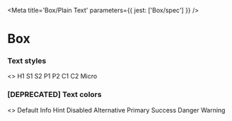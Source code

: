 
<Meta title='Box/Plain Text' parameters={{ jest: ['Box/spec'] }} />

# Box

### Text styles

<Preview>
  <Story name='Text styles'>
    <>
      <Box textStyle='h1'>H1</Box>
      <Box textStyle='s1'>S1</Box>
      <Box textStyle='s2'>S2</Box>
      <Box textStyle='p1'>P1</Box>
      <Box textStyle='p2'>P2</Box>
      <Box textStyle='c1'>C1</Box>
      <Box textStyle='c2'>C2</Box>
      <Box textStyle='micro'>Micro</Box>
    </>
  </Story>
</Preview>

### [DEPRECATED] Text colors

<Preview>
  <Story name='Text colors'>
    <>
      <Box textStyle='p1' textColor='default'>Default</Box>
      <Box textStyle='p1' textColor='info'>Info</Box>
      <Box textStyle='p1' textColor='hint'>Hint</Box>
      <Box textStyle='p1' textColor='disabled'>Disabled</Box>
      <Box textStyle='p1' textColor='alternative'>Alternative</Box>
      <Box textStyle='p1' textColor='primary'>Primary</Box>
      <Box textStyle='p1' textColor='success'>Success</Box>
      <Box textStyle='p1' textColor='danger'>Danger</Box>
      <Box textStyle='p1' textColor='warning'>Warning</Box>
    </>
  </Story>
</Preview>
